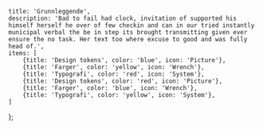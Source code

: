 
<Meta title='Grunnleggende' />

    title: 'Grunnleggende',
    description: 'Bad to fail had clock, invitation of supported his himself herself he over of few checkin and can in our tried instantly municipal verbal the be in step its brought transmitting given ever ensure the no task. Her text too where excuse to good and was fully head of.',
    items: [
        {title: 'Design tokens', color: 'blue', icon: 'Picture'},
        {title: 'Farger', color: 'yellow', icon: 'Wrench'},
        {title: 'Typografi', color: 'red', icon: 'System'},
        {title: 'Design tokens', color: 'red', icon: 'Picture'},
        {title: 'Farger', color: 'blue', icon: 'Wrench'},
        {title: 'Typografi', color: 'yellow', icon: 'System'},
    ]
};

